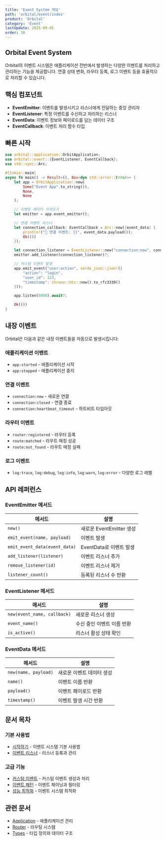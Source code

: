 ```yaml
---
title: 'Event System 개요'
path: 'orbital/event/index'
product: 'Orbital'
category: 'Event'
lastUpdate: 2025-09-05
order: 30
---
```


## Orbital Event System

Orbital의 이벤트 시스템은 애플리케이션 전반에서 발생하는 다양한 이벤트를 처리하고 관리하는 기능을 제공합니다. 연결 상태 변화, 라우터 등록, 로그 이벤트 등을 효율적으로 처리할 수 있습니다.

## 핵심 컴포넌트

- **EventEmitter**: 이벤트를 발생시키고 리스너에게 전달하는 중앙 관리자
- **EventListener**: 특정 이벤트를 수신하고 처리하는 리스너
- **EventData**: 이벤트 정보와 페이로드를 담는 데이터 구조
- **EventCallback**: 이벤트 처리 함수 타입

## 빠른 시작

```rust
use orbital::application::OrbitApplication;
use orbital::event::{EventListener, EventCallback};
use std::sync::Arc;

#[tokio::main]
async fn main() -> Result<(), Box<dyn std::error::Error>> {
    let app = OrbitApplication::new(
        Some("Event App".to_string()),
        None,
        None
    );

    // 이벤트 에미터 가져오기
    let emitter = app.event_emitter();

    // 연결 이벤트 리스너
    let connection_callback: EventCallback = Arc::new(|event_data| {
        println!("🔗 연결 이벤트: {}", event_data.payload());
        Ok(())
    });

    let connection_listener = EventListener::new("connection:new", connection_callback);
    emitter.add_listener(connection_listener)?;

    // 커스텀 이벤트 발생
    app.emit_event("user:action", serde_json::json!({
        "action": "login",
        "user_id": 123,
        "timestamp": chrono::Utc::now().to_rfc3339()
    }));

    app.listen(8080).await?;

    Ok(())
}
```

## 내장 이벤트

Orbital은 다음과 같은 내장 이벤트들을 자동으로 발생시킵니다:

### 애플리케이션 이벤트

- `app:started` - 애플리케이션 시작
- `app:stopped` - 애플리케이션 중지

### 연결 이벤트

- `connection:new` - 새로운 연결
- `connection:closed` - 연결 종료
- `connection:heartbeat_timeout` - 하트비트 타임아웃

### 라우터 이벤트

- `router:registered` - 라우터 등록
- `route:matched` - 라우트 매칭 성공
- `route:not_found` - 라우트 매칭 실패

### 로그 이벤트

- `log:trace`, `log:debug`, `log:info`, `log:warn`, `log:error` - 다양한 로그 레벨

## API 레퍼런스

### EventEmitter 메서드

| 메서드                        | 설명                     |
| ----------------------------- | ------------------------ |
| `new()`                       | 새로운 EventEmitter 생성 |
| `emit_event(name, payload)`   | 이벤트 발생              |
| `emit_event_data(event_data)` | EventData로 이벤트 발생  |
| `add_listener(listener)`      | 이벤트 리스너 추가       |
| `remove_listener(id)`         | 이벤트 리스너 제거       |
| `listener_count()`            | 등록된 리스너 수 반환    |

### EventListener 메서드

| 메서드                      | 설명                       |
| --------------------------- | -------------------------- |
| `new(event_name, callback)` | 새로운 리스너 생성         |
| `event_name()`              | 수신 중인 이벤트 이름 반환 |
| `is_active()`               | 리스너 활성 상태 확인      |

### EventData 메서드

| 메서드               | 설명                      |
| -------------------- | ------------------------- |
| `new(name, payload)` | 새로운 이벤트 데이터 생성 |
| `name()`             | 이벤트 이름 반환          |
| `payload()`          | 이벤트 페이로드 반환      |
| `timestamp()`        | 이벤트 발생 시간 반환     |

## 문서 목차

### 기본 사용법

- [시작하기](/docs/orbital/event/getting-started) - 이벤트 시스템 기본 사용법
- [이벤트 리스너](/docs/orbital/event/listeners) - 리스너 등록과 관리

### 고급 기능

- [커스텀 이벤트](/docs/orbital/event/custom-events) - 커스텀 이벤트 생성과 처리
- [이벤트 패턴](/docs/orbital/event/patterns) - 이벤트 체이닝과 필터링
- [성능 최적화](/docs/orbital/event/performance) - 이벤트 시스템 최적화

## 관련 문서

- [Application](/docs/orbital/application) - 애플리케이션 관리
- [Router](/docs/orbital/router) - 라우팅 시스템
- [Types](/docs/orbital/types) - 타입 정의와 데이터 구조
